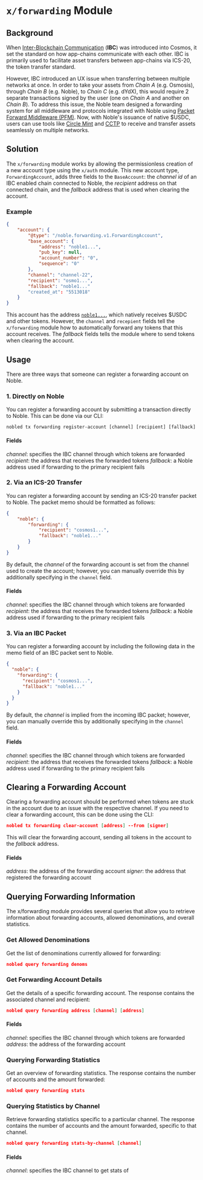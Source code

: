 # `x/forwarding` Module

## Background

When [Inter-Blockchain Communication][ibc] (**IBC**) was introduced into Cosmos, it set the standard on how app-chains communicate with each other. IBC is primarily used to facilitate asset transfers between app-chains via ICS-20, the token transfer standard.

However, IBC introduced an UX issue when transferring between multiple networks at once. In order to take your assets from *Chain A* (e.g. Osmosis), through *Chain B* (e.g. Noble), to *Chain C* (e.g. dYdX), this would require 2 separate transactions signed by the user (one on *Chain A* and another on *Chain B*). To address this issue, the Noble team designed a forwarding system for all middleware and protocols integrated with Noble using [Packet Forward Middleware (PFM)][pfm]. Now, with Noble's issuance of native $USDC, users can use tools like [Circle Mint][mint] and [CCTP][cctp] to receive and transfer assets seamlessly on multiple networks.

## Solution

The `x/forwarding` module works by allowing the permissionless creation of a new account type using the `x/auth` module. This new account type, `ForwardingAccount`, adds three fields to the `BaseAccount`: the *channel id* of an IBC enabled chain connected to Noble, the *recipient* address on that connected chain, and the *fallback* address that is used when clearing the account.

### Example

```json
{
    "account": {
        "@type": "/noble.forwarding.v1.ForwardingAccount",
        "base_account": {
            "address": "noble1...",
            "pub_key": null,
            "account_number": "0",
            "sequence": "0"
        },
        "channel": "channel-22",
        "recipient": "osmo1...",
        "fallback": "noble1..."
        "created_at": "5513018"
    }
}
```

 This account has the address [`noble1...`][account-noble], which natively receives $USDC and other tokens. However, the `channel` and `recepient` fields tell the `x/forwarding` module how to automatically forward any tokens that this account receives. The *fallback* fields tells the module where to send tokens when clearing the account.

## Usage

There are three ways that someone can register a forwarding account on Noble.

### 1. Directly on Noble

You can register a forwarding account by submitting a transaction directly to Noble. This can be done via our CLI:

```shell
nobled tx forwarding register-account [channel] [recipient] [fallback]
```

#### Fields

*channel*: specifies the IBC channel through which tokens are forwarded
*recipient*: the address that receives the forwarded tokens
*fallback*: a Noble address used if forwarding to the primary recipient fails

### 2. Via an ICS-20 Transfer

You can register a forwarding account by sending an ICS-20 transfer packet to Noble. The packet memo should be formatted as follows:

```json
{
    "noble": {
        "forwarding": {
            "recipient": "cosmos1...",
            "fallback": "noble1..."
        }
    }
}
```

By default, the *channel* of the forwarding account is set from the channel used to create the account; however, you can manually override this by additionally specifying in the `channel` field.

#### Fields

*channel*: specifies the IBC channel through which tokens are forwarded
*recipient*: the address that receives the forwarded tokens
*fallback*: a Noble address used if forwarding to the primary recipient fails

### 3. Via an IBC Packet

You can register a forwarding account by including the following data in the memo field of an IBC packet sent to Noble.

```json
{
  "noble": {
    "forwarding": {
      "recipient": "cosmos1...",
      "fallback": "noble1..."
    }
  }
}
```

By default, the *channel* is implied from the incoming IBC packet; however, you can manually override this by additionally specifying in the `channel` field.

#### Fields

*channel*: specifies the IBC channel through which tokens are forwarded
*recipient*: the address that receives the forwarded tokens
*fallback*: a Noble address used if forwarding to the primary recipient fails

## Clearing a Forwarding Account

Clearing a forwarding account should be performed when tokens are stuck in the account due to an issue with the respective channel. If you need to clear a forwarding account, this can be done using the CLI:

```json
nobled tx forwarding clear-account [address] --from [signer]
```
This will clear the forwarding account, sending all tokens in the account to the *fallback* address.

#### Fields

*address*: the address of the forwarding account
*signer*: the address that registered the forwarding account

## Querying Forwarding Information

The x/forwarding module provides several queries that allow you to retrieve information about forwarding accounts, allowed denominations, and overall statistics.

### Get Allowed Denominations

Get the list of denominations currently allowed for forwarding:

```json
nobled query forwarding denoms
```

### Get Forwarding Account Details

Get the details of a specific forwarding account. The response contains the associated channel and recipient:

```json
nobled query forwarding address [channel] [address]
```

#### Fields

*channel*: specifies the IBC channel through which tokens are forwarded
*address*: the address of the forwarding account

### Querying Forwarding Statistics

Get an overview of forwarding statistics. The response contains the number of accounts and the amount forwarded:

```json
nobled query forwarding stats
```

### Querying Statistics by Channel

Retrieve forwarding statistics specific to a particular channel. The response contains the number of accounts and the amount forwarded, specific to that channel.

```json
nobled query forwarding stats-by-channel [channel]
```

#### Fields

*channel*: specifies the IBC channel to get stats of

[account]: https://rest.testcosmos.directory/nobletestnet/cosmos/auth/v1beta1/accounts/noble1ff834feyg9advguuqkqzfeh8j7rckx5rq7fwl6
[account-noble]: https://www.mintscan.io/noble-testnet/address/noble1ff834feyg9advguuqkqzfeh8j7rckx5rq7fwl6
[account-osmosis]: https://www.mintscan.io/osmosis-testnet/address/osmo1ujcqk24anr83ypmezn4t8l9u0cdjjsklnwrgr9
[cctp]: https://www.circle.com/en/cross-chain-transfer-protocol
[channel]: https://github.com/cosmos/chain-registry/blob/master/testnets/_IBC/nobletestnet-osmosistestnet.json
[ibc]: https://www.ibcprotocol.dev/
[mint]: https://www.circle.com/en/circle-mint
[pfm]: https://github.com/cosmos/ibc-apps/tree/main/middleware/packet-forward-middleware
[strangelove]: https://strange.love/
